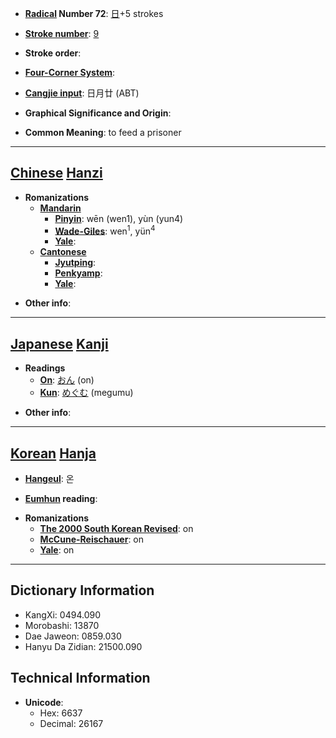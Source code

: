 * '''[[Wiktionary:Chinese radical index| Radical]] Number 72''': [[Wiktionary:Chinese radical index 日|日]]+5 strokes

* '''[[Wiktionary:Chinese total strokes index|Stroke number]]''': [[Wiktionary:Chinese total strokes index 9|9]]

* '''Stroke order''': 

* '''[[Wiktionary:Chinese four corner index|Four-Corner System]]''': 

* '''[[Wiktionary:Chinese Cangjie index|Cangjie input]]''': 日月廿 (ABT)

* '''Graphical Significance and Origin''': 

* '''Common Meaning''': to feed a prisoner

----

== [[Chinese]] [[Hanzi]] ==

* '''Romanizations'''
** '''[[Mandarin]]'''
*** '''[[Pinyin]]''': wēn (wen1), yùn (yun4)
*** '''[[Wade-Giles]]''': wen<sup>1</sup>, yün<sup>4</sup>
*** '''[[Yale]]''': 
** '''[[Cantonese]]'''
*** '''[[Jyutping]]''':
*** '''[[Penkyamp]]''': 
*** '''[[Yale]]''': 

* '''Other info''': 

----

== [[Japanese]] [[Kanji]] ==

* '''Readings'''
** '''[[On]]''': [[おん]] (on)
** '''[[Kun]]''': [[めぐむ]] (megumu)

* '''Other info''':  

----

== [[Korean]] [[Hanja]] ==

* '''[[Hangeul]]''': 온

* '''[[Eumhun]] reading''': 

* '''Romanizations'''
** '''[[The 2000 South Korean Revised Romanization|The 2000 South Korean Revised]]''': on
** '''[[McCune-Reischauer]]''': on
** '''[[Yale]]''': on

----

== Dictionary Information ==

* KangXi: 0494.090
* Morobashi: 13870
* Dae Jaweon: 0859.030
* Hanyu Da Zidian: 21500.090

== Technical Information ==

* '''Unicode''':
** Hex: 6637
** Decimal: 26167